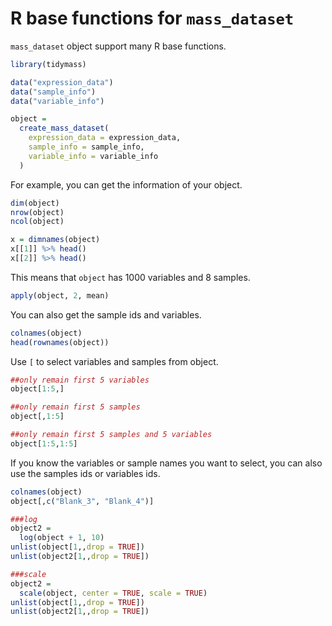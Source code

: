 # R base functions for `mass_dataset`

`mass_dataset` object support many R base functions.

```r
library(tidymass)

data("expression_data")
data("sample_info")
data("variable_info")

object =
  create_mass_dataset(
    expression_data = expression_data,
    sample_info = sample_info,
    variable_info = variable_info
  )
```

For example, you can get the information of your object.

```r
dim(object)
nrow(object)
ncol(object)
```

```r
x = dimnames(object)
x[[1]] %>% head()
x[[2]] %>% head()
```

This means that `object` has 1000 variables and 8 samples.

```r
apply(object, 2, mean)
```

You can also get the sample ids and variables.

```r
colnames(object)
head(rownames(object))
```


Use `[` to select variables and samples from object.

```r
##only remain first 5 variables
object[1:5,]

##only remain first 5 samples
object[,1:5]

##only remain first 5 samples and 5 variables
object[1:5,1:5]
```

If you know the variables or sample names you want to select, you can also use the samples ids or variables ids.

```r
colnames(object)
object[,c("Blank_3", "Blank_4")]
```


```r
###log
object2 = 
  log(object + 1, 10)
unlist(object[1,,drop = TRUE])
unlist(object2[1,,drop = TRUE])

###scale
object2 = 
  scale(object, center = TRUE, scale = TRUE)
unlist(object[1,,drop = TRUE])
unlist(object2[1,,drop = TRUE])
```

